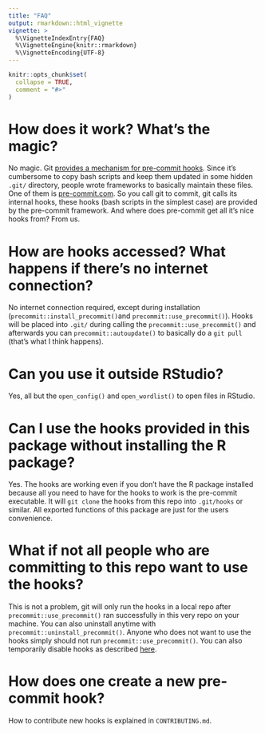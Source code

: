 ```yaml
---
title: "FAQ"
output: rmarkdown::html_vignette
vignette: >
  %\VignetteIndexEntry{FAQ}
  %\VignetteEngine{knitr::rmarkdown}
  %\VignetteEncoding{UTF-8}
---
```


```r
knitr::opts_chunk$set(
  collapse = TRUE,
  comment = "#>"
)
```

# How does it work? What's the magic?

No magic. Git [provides a mechanism for pre-commit
hooks](https://git-scm.com/book/en/v2/Customizing-Git-Git-Hooks). Since it's
cumbersome to copy bash scripts and keep them updated in some hidden `.git/`
directory, people wrote frameworks to basically maintain these files. One of
them is [pre-commit.com](pre-commit.com). So you call git to commit, git calls
its internal hooks, these hooks (bash scripts in the simplest case) are provided
by the pre-commit framework. And where does pre-commit get all it's nice hooks
from? From us.

# How are hooks accessed? What happens if there's no internet connection?

No internet connection required, except during installation
(`precommit::install_precommit()`and `precommit::use_precommit()`). Hooks will
be placed into `.git/` during calling the `precommit::use_precommit()` and
afterwards you can `precommit::autoupdate()` to basically do a `git pull`
(that's what I think happens).

# Can you use it outside RStudio?

Yes, all but the `open_config()` and `open_wordlist()` to open files in RStudio. 

# Can I use the hooks provided in this package without installing the R package?

Yes. The hooks are working even if you don't have the R package installed 
because all you need to have for the hooks to work is the pre-commit executable. 
It will `git clone` the hooks from this repo into `.git/hooks` or similar. All
exported functions of this package are just for the users convenience.

# What if not all people who are committing to this repo want to use the hooks?

This is not a problem, git will only run the hooks in a local repo after
`precommit::use_precommit()` ran successfully in this very repo on your machine.
You can also uninstall anytime with `precommit::uninstall_precommit()`. Anyone
who does not want to use the hooks simply should not run
`precommit::use_precommit()`. You can also temporarily disable hooks as 
described [here](https://pre-commit.com/#temporarily-disabling-hooks).


# How does one create a new pre-commit hook?

How to contribute new hooks is explained in `CONTRIBUTING.md`.
